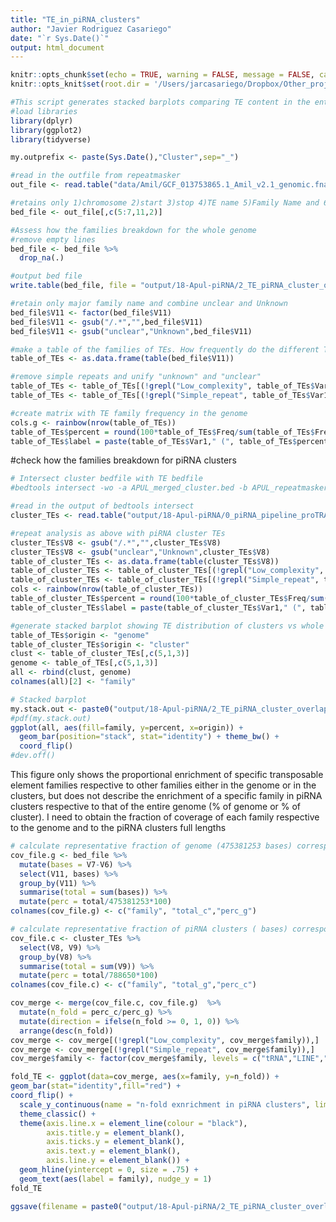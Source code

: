 ```yaml
---
title: "TE_in_piRNA_clusters"
author: "Javier Rodriguez Casariego"
date: "`r Sys.Date()`"
output: html_document
---
```


```r
knitr::opts_chunk$set(echo = TRUE, warning = FALSE, message = FALSE, cache = TRUE)
knitr::opts_knit$set(root.dir = '/Users/jarcasariego/Dropbox/Other_projects/E5_work/deep-dive/D-Apul/')
```


```r
#This script generates stacked barplots comparing TE content in the entire genome to that of piRNA clusters
#load libraries
library(dplyr)   
library(ggplot2)
library(tidyverse)

my.outprefix <- paste(Sys.Date(),"Cluster",sep="_")

#read in the outfile from repeatmasker
out_file <- read.table("data/Amil/GCF_013753865.1_Amil_v2.1_genomic.fna.out", comment.char = "", header = F, fill = T, skip = 2)

#retains only 1)chromosome 2)start 3)stop 4)TE name 5)Family Name and 6)percent divergence
bed_file <- out_file[,c(5:7,11,2)]

#Assess how the families breakdown for the whole genome
#remove empty lines 
bed_file <- bed_file %>%
  drop_na(.)

#output bed file
write.table(bed_file, file = "output/18-Apul-piRNA/2_TE_piRNA_cluster_overlap/APUL_repeatmasker_bedfile.bed", sep = "\t", col.names = F, row.names = F, quote = F)

#retain only major family name and combine unclear and Unknown
bed_file$V11 <- factor(bed_file$V11)
bed_file$V11 <- gsub("/.*","",bed_file$V11)
bed_file$V11 <- gsub("unclear","Unknown",bed_file$V11)

#make a table of the families of TEs. How frequently do the different TE families appear in the genome?
table_of_TEs <- as.data.frame(table(bed_file$V11))

#remove simple repeats and unify "unknown" and "unclear"
table_of_TEs <- table_of_TEs[(!grepl("Low_complexity", table_of_TEs$Var1)),]
table_of_TEs <- table_of_TEs[(!grepl("Simple_repeat", table_of_TEs$Var1)),]

#create matrix with TE family frequency in the genome
cols.g <- rainbow(nrow(table_of_TEs))
table_of_TEs$percent = round(100*table_of_TEs$Freq/sum(table_of_TEs$Freq), digits = 1)
table_of_TEs$label = paste(table_of_TEs$Var1," (", table_of_TEs$percent,"%)", sep = "")
```

#check how the families breakdown for piRNA clusters
```r
# Intersect cluster bedfile with TE bedfile
#bedtools intersect -wo -a APUL_merged_cluster.bed -b APUL_repeatmasker_bedfile.bed > #APUL_piRNA_cluster_TEs_intersect.txt

```

```r
#read in the output of bedtools intersect
cluster_TEs <- read.table("output/18-Apul-piRNA/0_piRNA_pipeline_proTRAC/APUL_piRNA_clusters_TEs_intersect.txt")

#repeat analysis as above with piRNA cluster TEs
cluster_TEs$V8 <- gsub("/.*","",cluster_TEs$V8)
cluster_TEs$V8 <- gsub("unclear","Unknown",cluster_TEs$V8)
table_of_cluster_TEs <- as.data.frame(table(cluster_TEs$V8))
table_of_cluster_TEs <- table_of_cluster_TEs[(!grepl("Low_complexity", table_of_cluster_TEs$Var1)),]
table_of_cluster_TEs <- table_of_cluster_TEs[(!grepl("Simple_repeat", table_of_cluster_TEs$Var1)),]
cols <- rainbow(nrow(table_of_cluster_TEs))
table_of_cluster_TEs$percent = round(100*table_of_cluster_TEs$Freq/sum(table_of_cluster_TEs$Freq), digits = 1)
table_of_cluster_TEs$label = paste(table_of_cluster_TEs$Var1," (", table_of_cluster_TEs$percent,"%)", sep = "")

#generate stacked barplot showing TE distribution of clusters vs whole genome
table_of_TEs$origin <- "genome"
table_of_cluster_TEs$origin <- "cluster"
clust <- table_of_cluster_TEs[,c(5,1,3)]
genome <- table_of_TEs[,c(5,1,3)]
all <- rbind(clust, genome)
colnames(all)[2] <- "family"

# Stacked barplot
my.stack.out <- paste0("output/18-Apul-piRNA/2_TE_piRNA_cluster_overlap/", my.outprefix,"cluster_stack_plot.pdf")
#pdf(my.stack.out)
ggplot(all, aes(fill=family, y=percent, x=origin)) + 
  geom_bar(position="stack", stat="identity") + theme_bw() +
  coord_flip() 
#dev.off()

```
This figure only shows the proportional enrichment of specific transposable element families respective to other families either in the genome or in the clusters, but does not describe the enrichment of a specific family in piRNA clusters respective to that of the entire genome (% of genome or % of cluster). I need to obtain the fraction of coverage of each family respective to the genome and to the piRNA clusters full lengths


```r

# calculate representative fraction of genome (475381253 bases) corresponding to TE families
cov_file.g <- bed_file %>%
  mutate(bases = V7-V6) %>%
  select(V11, bases) %>%
  group_by(V11) %>%
  summarise(total = sum(bases)) %>%
  mutate(perc = total/475381253*100)
colnames(cov_file.g) <- c("family", "total_c","perc_g")

# calculate representative fraction of piRNA clusters ( bases) corresponding to TE families
cov_file.c <- cluster_TEs %>%
  select(V8, V9) %>%
  group_by(V8) %>%
  summarise(total = sum(V9)) %>%
  mutate(perc = total/788650*100)  
colnames(cov_file.c) <- c("family", "total_g","perc_c")

cov_merge <- merge(cov_file.c, cov_file.g)  %>%
  mutate(n_fold = perc_c/perc_g) %>%
  mutate(direction = ifelse(n_fold >= 0, 1, 0)) %>%
  arrange(desc(n_fold))
cov_merge <- cov_merge[(!grepl("Low_complexity", cov_merge$family)),]
cov_merge <- cov_merge[(!grepl("Simple_repeat", cov_merge$family)),]
cov_merge$family <- factor(cov_merge$family, levels = c("tRNA","LINE","Satellite","DNA","SINE","LTR","RC"), ordered = T)

fold_TE <- ggplot(data=cov_merge, aes(x=family, y=n_fold)) +
geom_bar(stat="identity",fill="red") + 
coord_flip() +
  scale_y_continuous(name = "n-fold exnrichment in piRNA clusters", limits = c(-1,8), breaks = c(-1,2,4,6,8)) +
  theme_classic() +
  theme(axis.line.x = element_line(colour = "black"),
        axis.title.y = element_blank(),
        axis.ticks.y = element_blank(),
        axis.text.y = element_blank(),
        axis.line.y = element_blank()) +
  geom_hline(yintercept = 0, size = .75) +
  geom_text(aes(label = family), nudge_y = 1)
fold_TE

ggsave(filename = paste0("output/18-Apul-piRNA/2_TE_piRNA_cluster_overlap/", my.outprefix,"clusterTE_enrich_plot.png"), fold_TE, width = 3, height = 4)

```


